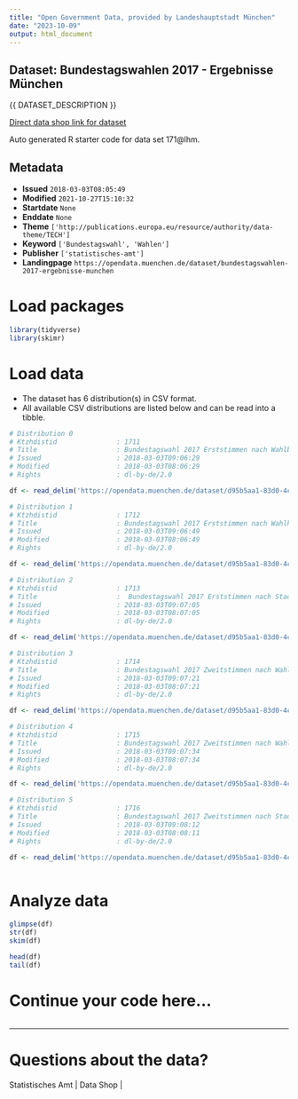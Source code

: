 ```yaml
---
title: "Open Government Data, provided by Landeshauptstadt München"
date: "2023-10-09"
output: html_document
---
```


## Dataset: Bundestagswahlen 2017 - Ergebnisse München

{{ DATASET_DESCRIPTION }}

[Direct data shop link for dataset](https://opendata.muenchen.de/dataset/bundestagswahlen-2017-ergebnisse-munchen)

Auto generated R starter code for data set 171@lhm.

## Metadata

- **Issued** `2018-03-03T08:05:49`
- **Modified** `2021-10-27T15:10:32`
- **Startdate** `None`
- **Enddate** `None`
- **Theme** `['http://publications.europa.eu/resource/authority/data-theme/TECH']`
- **Keyword** `['Bundestagswahl', 'Wahlen']`
- **Publisher** `['statistisches-amt']`
- **Landingpage** `https://opendata.muenchen.de/dataset/bundestagswahlen-2017-ergebnisse-munchen`


# Load packages

```r

library(tidyverse)
library(skimr)

```

# Load data

-   The dataset has 6 distribution(s) in CSV format.
-   All available CSV distributions are listed below and can be read into a tibble.

```r

# Distribution 0
# Ktzhdistid               : 1711
# Title                    : Bundestagswahl 2017 Erststimmen nach Wahlbezirken
# Issued                   : 2018-03-03T09:06:29
# Modified                 : 2018-03-03T08:06:29
# Rights                   : dl-by-de/2.0

df <- read_delim('https://opendata.muenchen.de/dataset/d95b5aa1-83d0-4c15-9a12-661c2e3622ff/resource/14732d87-21b4-4689-b824-68b2d5a43248/download/btw2017amtlicherststimmenwahlbezirke.csv')

# Distribution 1
# Ktzhdistid               : 1712
# Title                    : Bundestagswahl 2017 Erststimmen nach Wahlkreisen
# Issued                   : 2018-03-03T09:06:49
# Modified                 : 2018-03-03T08:06:49
# Rights                   : dl-by-de/2.0

df <- read_delim('https://opendata.muenchen.de/dataset/d95b5aa1-83d0-4c15-9a12-661c2e3622ff/resource/339d69ec-69ce-4675-a397-3fb54507c124/download/btw2017amtlicherststimmenwahlkreise.csv')

# Distribution 2
# Ktzhdistid               : 1713
# Title                    :  Bundestagswahl 2017 Erststimmen nach Stadtbezirken
# Issued                   : 2018-03-03T09:07:05
# Modified                 : 2018-03-03T08:07:05
# Rights                   : dl-by-de/2.0

df <- read_delim('https://opendata.muenchen.de/dataset/d95b5aa1-83d0-4c15-9a12-661c2e3622ff/resource/bcf97087-9198-4736-8715-23975e1229c5/download/btw2017amtlicherststimmenstadtbezirke.csv')

# Distribution 3
# Ktzhdistid               : 1714
# Title                    : Bundestagswahl 2017 Zweitstimmen nach Wahlkreisen
# Issued                   : 2018-03-03T09:07:21
# Modified                 : 2018-03-03T08:07:21
# Rights                   : dl-by-de/2.0

df <- read_delim('https://opendata.muenchen.de/dataset/d95b5aa1-83d0-4c15-9a12-661c2e3622ff/resource/1655cdc8-13c3-489b-94a6-19a887da714d/download/btw2017amtlichzweitstimmenwahlkreise.csv')

# Distribution 4
# Ktzhdistid               : 1715
# Title                    : Bundestagswahl 2017 Zweitstimmen nach Wahlbezirken
# Issued                   : 2018-03-03T09:07:34
# Modified                 : 2018-03-03T08:07:34
# Rights                   : dl-by-de/2.0

df <- read_delim('https://opendata.muenchen.de/dataset/d95b5aa1-83d0-4c15-9a12-661c2e3622ff/resource/fba0bca0-aaa6-4888-a5d9-ecf25c845575/download/btw2017amtlichzweitstimmenwahlbezirke.csv')

# Distribution 5
# Ktzhdistid               : 1716
# Title                    : Bundestagswahl 2017 Zweitstimmen nach Stadtbezirken
# Issued                   : 2018-03-03T09:08:12
# Modified                 : 2018-03-03T08:08:11
# Rights                   : dl-by-de/2.0

df <- read_delim('https://opendata.muenchen.de/dataset/d95b5aa1-83d0-4c15-9a12-661c2e3622ff/resource/7b1ee971-6c60-4c9b-9675-8aa211a51be7/download/btw2017amtlichzweitstimmenstadtbezirke.csv')



```

# Analyze data

```r

glimpse(df)
str(df)
skim(df)

head(df)
tail(df)

```

# Continue your code here...

```r

```

------------------------------------------------------------------------

# Questions about the data?

Statistisches Amt | Data Shop | 
